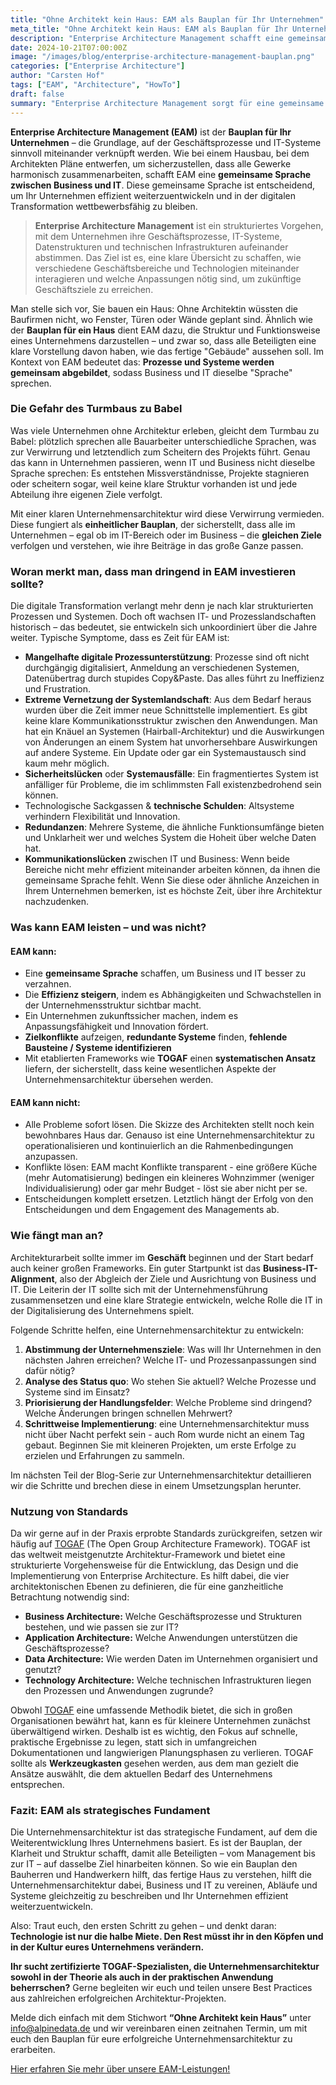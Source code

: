 ```yaml
---
title: "Ohne Architekt kein Haus: EAM als Bauplan für Ihr Unternehmen"
meta_title: "Ohne Architekt kein Haus: EAM als Bauplan für Ihr Unternehmen"
description: "Enterprise Architecture Management schafft eine gemeinsame Sprache für Business und IT. Es bildet Prozesse & Systeme ab und fördert die Unternehmensentwicklung."
date: 2024-10-21T07:00:00Z
image: "/images/blog/enterprise-architecture-management-bauplan.png"
categories: ["Enterprise Architecture"]
author: "Carsten Hof"
tags: ["EAM", "Architecture", "HowTo"]
draft: false
summary: "Enterprise Architecture Management sorgt für eine gemeinsame Sprache zwischen Business und IT. Wie ein Bauplan stellt es Prozesse & Systeme dar und ermöglicht die Weiterentwicklung Ihres Unternehmens."
---
```


**Enterprise Architecture Management (EAM)** ist der **Bauplan für Ihr Unternehmen** – die Grundlage, auf der Geschäftsprozesse und IT-Systeme sinnvoll miteinander verknüpft werden. Wie bei einem Hausbau, bei dem Architekten Pläne entwerfen, um sicherzustellen, dass alle Gewerke harmonisch zusammenarbeiten, schafft EAM eine **gemeinsame Sprache zwischen Business und IT**. Diese gemeinsame Sprache ist entscheidend, um Ihr Unternehmen effizient weiterzuentwickeln und in der digitalen Transformation wettbewerbsfähig zu bleiben.

> **Enterprise Architecture Management** ist ein strukturiertes Vorgehen, mit dem Unternehmen ihre Geschäftsprozesse, IT-Systeme, Datenstrukturen und technischen Infrastrukturen aufeinander abstimmen. Das Ziel ist es, eine klare Übersicht zu schaffen, wie verschiedene Geschäftsbereiche und Technologien miteinander interagieren und welche Anpassungen nötig sind, um zukünftige Geschäftsziele zu erreichen.

Man stelle sich vor, Sie bauen ein Haus: Ohne Architektin wüssten die Baufirmen nicht, wo Fenster, Türen oder Wände geplant sind. Ähnlich wie der **Bauplan für ein Haus** dient EAM dazu, die Struktur und Funktionsweise eines Unternehmens darzustellen – und zwar so, dass alle Beteiligten eine klare Vorstellung davon haben, wie das fertige "Gebäude" aussehen soll. Im Kontext von EAM bedeutet das: **Prozesse und Systeme werden gemeinsam abgebildet**, sodass Business und IT dieselbe "Sprache" sprechen.

### Die Gefahr des Turmbaus zu Babel
Was viele Unternehmen ohne Architektur erleben, gleicht dem Turmbau zu Babel:  plötzlich sprechen alle Bauarbeiter unterschiedliche Sprachen, was zur Verwirrung und letztendlich zum Scheitern des Projekts führt. Genau das kann in Unternehmen passieren, wenn IT und Business nicht dieselbe Sprache sprechen: Es entstehen Missverständnisse, Projekte stagnieren oder scheitern sogar, weil keine klare Struktur vorhanden ist und jede Abteilung ihre eigenen Ziele verfolgt.

Mit einer klaren Unternehmensarchitektur wird diese Verwirrung vermieden. Diese fungiert als **einheitlicher Bauplan**, der sicherstellt, dass alle im Unternehmen – egal ob im IT-Bereich oder im Business – die **gleichen Ziele** verfolgen und verstehen, wie ihre Beiträge in das große Ganze passen.

### Woran merkt man, dass man dringend in EAM investieren sollte?
Die digitale Transformation verlangt mehr denn je nach klar strukturierten Prozessen und Systemen. Doch oft wachsen IT- und Prozesslandschaften historisch – das bedeutet, sie entwickeln sich unkoordiniert über die Jahre weiter. Typische Symptome, dass es Zeit für EAM ist:

- **Mangelhafte digitale Prozessunterstützung**: Prozesse sind oft nicht durchgängig digitalisiert, Anmeldung an verschiedenen Systemen, Datenübertrag durch stupides Copy&Paste.  Das alles führt zu Ineffizienz und Frustration.
- **Extreme Vernetzung der Systemlandschaft**: Aus dem Bedarf heraus wurden über die Zeit immer neue Schnittstelle implementiert. Es gibt keine klare Kommunikationsstruktur zwischen den Anwendungen. Man hat ein Knäuel an Systemen (Hairball-Architektur) und die Auswirkungen von Änderungen an einem System hat unvorhersehbare Auswirkungen auf andere Systeme. Ein Update oder gar ein Systemaustausch sind kaum mehr möglich.
- **Sicherheitslücken** oder **Systemausfälle**: Ein fragmentiertes System ist anfälliger für Probleme, die im schlimmsten Fall existenzbedrohend sein können.
- Technologische Sackgassen & **technische Schulden**: Altsysteme verhindern Flexibilität und Innovation.
- **Redundanzen**: Mehrere Systeme, die ähnliche Funktionsumfänge bieten und Unklarheit wer und welches System die Hoheit über welche Daten hat.
- **Kommunikationslücken** zwischen IT und Business: Wenn beide Bereiche nicht mehr effizient miteinander arbeiten können, da ihnen die gemeinsame Sprache fehlt.
Wenn Sie diese oder ähnliche Anzeichen in Ihrem Unternehmen bemerken, ist es höchste Zeit, über ihre Architektur nachzudenken.

### Was kann EAM leisten – und was nicht?
#### EAM kann:

- Eine **gemeinsame Sprache** schaffen, um Business und IT besser zu verzahnen.
- Die **Effizienz steigern**, indem es Abhängigkeiten und Schwachstellen in der Unternehmensstruktur sichtbar macht.
- Ein Unternehmen zukunftssicher machen, indem es Anpassungsfähigkeit und Innovation fördert.
- **Zielkonflikte** aufzeigen, **redundante Systeme** finden, **fehlende Bausteine / Systeme identifizieren**
- Mit etablierten Frameworks wie **TOGAF** einen **systematischen Ansatz** liefern, der sicherstellt, dass keine wesentlichen Aspekte der Unternehmensarchitektur übersehen werden.

#### EAM kann nicht:

- Alle Probleme sofort lösen. Die Skizze des Architekten stellt noch kein bewohnbares Haus dar. Genauso ist eine Unternehmensarchitektur zu operationalisieren und kontinuierlich an die Rahmenbedingungen anzupassen.
- Konflikte lösen: EAM macht Konflikte transparent - eine größere Küche (mehr Automatisierung) bedingen ein kleineres Wohnzimmer (weniger Individualisierung) oder gar mehr Budget - löst sie aber nicht per se.
- Entscheidungen komplett ersetzen. Letztlich hängt der Erfolg von den Entscheidungen und dem Engagement des Managements ab.

### Wie fängt man an?
Architekturarbeit sollte immer im **Geschäft** beginnen und der Start bedarf auch keiner großen Frameworks. Ein guter Startpunkt ist das **Business-IT-Alignment**, also der Abgleich der Ziele und Ausrichtung von Business und IT. Die Leiterin der IT sollte sich mit der Unternehmensführung zusammensetzen und eine klare Strategie entwickeln, welche Rolle die IT in der Digitalisierung des Unternehmens spielt.

Folgende Schritte helfen, eine Unternehmensarchitektur zu entwickeln:

1. **Abstimmung der Unternehmensziele**: Was will Ihr Unternehmen in den nächsten Jahren erreichen? Welche IT- und Prozessanpassungen sind dafür nötig?
2. **Analyse des Status quo**: Wo stehen Sie aktuell? Welche Prozesse und Systeme sind im Einsatz?
3. **Priorisierung der Handlungsfelder**: Welche Probleme sind dringend? Welche Änderungen bringen schnellen Mehrwert?
4. **Schrittweise Implementierung**: eine Unternehmensarchitektur muss nicht über Nacht perfekt sein - auch Rom wurde nicht an einem Tag gebaut. Beginnen Sie mit kleineren Projekten, um erste Erfolge zu erzielen und Erfahrungen zu sammeln.

Im nächsten Teil der Blog-Serie zur Unternehmensarchitektur detaillieren wir die Schritte und brechen diese in einem Umsetzungsplan herunter.

### Nutzung von Standards
Da wir gerne auf in der Praxis erprobte Standards zurückgreifen, setzen wir häufig auf [TOGAF](https://www.opengroup.org/togaf/) (The Open Group Architecture Framework). TOGAF ist das weltweit meistgenutzte Architektur-Framework und bietet eine strukturierte Vorgehensweise für die Entwicklung, das Design und die Implementierung von Enterprise Architecture. Es hilft dabei, die vier architektonischen Ebenen zu definieren, die für eine ganzheitliche Betrachtung notwendig sind:

- **Business Architecture:** Welche Geschäftsprozesse und Strukturen bestehen, und wie passen sie zur IT?
- **Application Architecture:** Welche Anwendungen unterstützen die Geschäftsprozesse?
- **Data Architecture:** Wie werden Daten im Unternehmen organisiert und genutzt?
- **Technology Architecture:** Welche technischen Infrastrukturen liegen den Prozessen und Anwendungen zugrunde?

Obwohl [TOGAF](https://www.opengroup.org/togaf/) eine umfassende Methodik bietet, die sich in großen Organisationen bewährt hat, kann es für kleinere Unternehmen zunächst überwältigend wirken. Deshalb ist es wichtig, den Fokus auf schnelle, praktische Ergebnisse zu legen, statt sich in umfangreichen Dokumentationen und langwierigen Planungsphasen zu verlieren. TOGAF sollte als **Werkzeugkasten** gesehen werden, aus dem man gezielt die Ansätze auswählt, die dem aktuellen Bedarf des Unternehmens entsprechen.

### Fazit: EAM als strategisches Fundament
Die Unternehmensarchitektur ist das strategische Fundament, auf dem die Weiterentwicklung Ihres Unternehmens basiert. Es ist der Bauplan, der Klarheit und Struktur schafft, damit alle Beteiligten – vom Management bis zur IT – auf dasselbe Ziel hinarbeiten können. So wie ein Bauplan den Bauherren und Handwerkern hilft, das fertige Haus zu verstehen, hilft die Unternehmensarchitektur dabei, Business und IT zu vereinen, Abläufe und Systeme gleichzeitig zu beschreiben und Ihr Unternehmen effizient weiterzuentwickeln.

Also: Traut euch, den ersten Schritt zu gehen – und denkt daran: **Technologie ist nur die halbe Miete. Den Rest müsst ihr in den Köpfen und in der Kultur eures Unternehmens verändern.**

**Ihr sucht zertifizierte TOGAF-Spezialisten, die Unternehmensarchitektur sowohl in der Theorie als auch in der  praktischen Anwendung beherrschen?** Gerne begleiten wir euch und teilen unsere Best Practices aus zahlreichen erfolgreichen Architektur-Projekten.

Melde dich einfach mit dem Stichwort **“Ohne Architekt kein Haus”** unter [info@alpinedata.de](mailto:info@alpinedata.de?subject=Ohne%20Architekt%20kein%20Haus) und wir vereinbaren einen zeitnahen Termin, um mit euch den Bauplan für eure erfolgreiche Unternehmensarchitektur zu erarbeiten.

[Hier erfahren Sie mehr über unsere EAM-Leistungen!](https://alpinedata.de/eam/)
